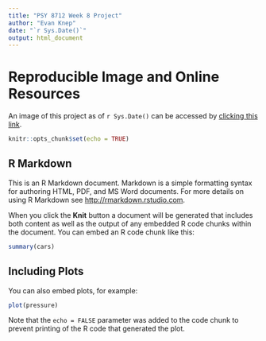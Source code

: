 ```yaml
---
title: "PSY 8712 Week 8 Project"
author: "Evan Knep"
date: "`r Sys.Date()`"
output: html_document
---
```


# **Reproducible Image and Online Resources**

An image of this project as of `r Sys.Date()` can be accessed by [clicking this link](https://mybinder.org/v2/gh/evanknep/psy8712-week8/HEAD). 











```r
knitr::opts_chunk$set(echo = TRUE)
```

## R Markdown

This is an R Markdown document. Markdown is a simple formatting syntax for authoring HTML, PDF, and MS Word documents. For more details on using R Markdown see <http://rmarkdown.rstudio.com>.

When you click the **Knit** button a document will be generated that includes both content as well as the output of any embedded R code chunks within the document. You can embed an R code chunk like this:

```r
summary(cars)
```

## Including Plots

You can also embed plots, for example:

```r
plot(pressure)
```

Note that the `echo = FALSE` parameter was added to the code chunk to prevent printing of the R code that generated the plot.
